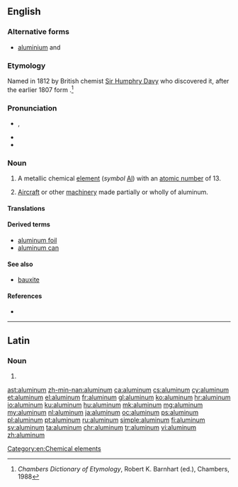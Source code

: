 ==English==
{{wikipedia}}

===Alternative forms===
* [[aluminium]] {{qualifier|British}} and {{qualifier|sciences}}

===Etymology===
Named in 1812 by British chemist [[w:Sir Humphry Davy|Sir Humphry Davy]] who discovered it, after the earlier 1807 {{etyl|NL.|en}} form {{term|alumium}}.<ref>''Chambers Dictionary of Etymology'', Robert K. Barnhart (ed.), Chambers, 1988</ref>

===Pronunciation===
* {{IPA|/ə.ˈlu.mɪ̆.ˌnə̆m/}}, {{X-SAMPA|/@"lumIn@m/|/@"lum@n@m/}}
* {{audio|en-us-aluminum.ogg|Audio (US)}}
* {{audio|En-uk-aluminum.ogg|Audio (UK)}}

===Noun===
{{en-noun|-}}

# A metallic chemical [[element]] (''symbol'' [[Al]]) with an [[atomic number]] of 13.
# {{context|slang|lang=en}} [[aircraft|Aircraft]] or other [[machinery]] made partially or wholly of aluminum.

====Translations====
{{trans-see|aluminium}}

====Derived terms====
* [[aluminum foil]]
* [[aluminum can]]

====See also====
* [[bauxite]]

====References====
<references/>
* {{R:BBS}}

[[Category:en:Chemical elements]]

----

==Latin==

===Noun===
{{la-noun-form|alūminum}}

# {{inflection of|alūmen||gen|p|lang=la}}

[[ast:aluminum]]
[[zh-min-nan:aluminum]]
[[ca:aluminum]]
[[cs:aluminum]]
[[cy:aluminum]]
[[et:aluminum]]
[[el:aluminum]]
[[fr:aluminum]]
[[gl:aluminum]]
[[ko:aluminum]]
[[hr:aluminum]]
[[io:aluminum]]
[[ku:aluminum]]
[[hu:aluminum]]
[[mk:aluminum]]
[[mg:aluminum]]
[[my:aluminum]]
[[nl:aluminum]]
[[ja:aluminum]]
[[oc:aluminum]]
[[ps:aluminum]]
[[pl:aluminum]]
[[pt:aluminum]]
[[ru:aluminum]]
[[simple:aluminum]]
[[fi:aluminum]]
[[sv:aluminum]]
[[ta:aluminum]]
[[chr:aluminum]]
[[tr:aluminum]]
[[vi:aluminum]]
[[zh:aluminum]]